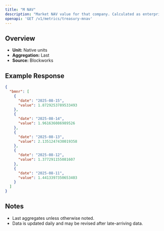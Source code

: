 ```yaml
---
title: "M NAV"
description: "Market NAV value for that company. Calculated as enterprise value / NAV"
openapi: 'GET /v1/metrics/treasury-mnav'
---
```


## Overview

- **Unit:** Native units
- **Aggregation:** Last
- **Source:** Blockworks

## Example Response

```json
{
  "bmnr": [
    {
      "date": "2025-08-15",
      "value": 1.8729253789533493
    },
    {
      "date": "2025-08-14",
      "value": 1.961636086989526
    },
    {
      "date": "2025-08-13",
      "value": 2.1351247430019358
    },
    {
      "date": "2025-08-12",
      "value": 1.377291155081607
    },
    {
      "date": "2025-08-11",
      "value": 1.4413397350653403
    }
  ]
}
```

## Notes
- Last aggregates unless otherwise noted.
- Data is updated daily and may be revised after late-arriving data.
